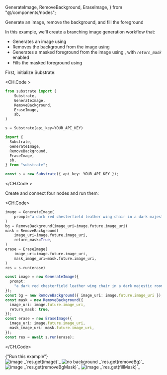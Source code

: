   GenerateImage,
  RemoveBackground,
  EraseImage,
} from "@/components/nodes";

<Callout emoji="֍">
  Generate an image, remove the background, and fill the foreground
</Callout>

In this example, we'll create a branching image generation workflow that:

- Generates an image using <GenerateImage/>
- Removes the background from the image using <RemoveBackground/>
- Generates a masked foreground from the image using <RemoveBackground/>, with _`return_mask`_ enabled
- Fills the masked foreground using <EraseImage/>

First, initialize Substrate:

<CH.Code >

```python Python
from substrate import (
    Substrate,
    GenerateImage,
    RemoveBackground,
    EraseImage,
    sb,
)

s = Substrate(api_key=YOUR_API_KEY)

```

```typescript TypeScript
import {
  Substrate,
  GenerateImage,
  RemoveBackground,
  EraseImage,
  sb,
} from "substrate";

const s = new Substrate({ api_key: YOUR_API_KEY });
```

</CH.Code >

Create and connect four nodes and run them:

<CH.Code>

```python Python
image = GenerateImage(
    prompt="a dark red chesterfield leather wing chair in a dark majestic room, pillars, celestial galaxy wallpaper",
)
bg = RemoveBackground(image_uri=image.future.image_uri)
mask = RemoveBackground(
    image_uri=image.future.image_uri,
    return_mask=True,
)
erase = EraseImage(
    image_uri=image.future.image_uri,
    mask_image_uri=mask.future.image_uri,
)
res = s.run(erase)
```

```typescript TypeScript
const image = new GenerateImage({
  prompt:
    "a dark red chesterfield leather wing chair in a dark majestic room, celestial galaxy wallpaper",
});
const bg = new RemoveBackground({ image_uri: image.future.image_uri });
const mask = new RemoveBackground({
  image_uri: image.future.image_uri,
  return_mask: true,
});
const erase = new EraseImage({
  image_uri: image.future.image_uri,
  mask_image_uri: mask.future.image_uri,
});
const res = await s.run(erase);
```

</CH.Code>

<Link
  href="https://explore.substrate.run/s/eNrNlFtv0zAUx7-KZfUxSIOu3dY3JsYugNq1Qkyg6ci1T1MTJ7ZO7HZdle8-OxQWxJAoAmlvORfbv_-5ZMsrq7Dmoy9brhUftWZ_cAJh8GKtr9DwrHXFyDlWSMLjZSlyjG5BeTy35Y5s6XxMEEwJKhihYnKJtUdaaDSKGRR-icTWuspjRGhiumK77FJ8jalaMrK2zJhEk0xhWC6MuNuwtTDGCYfEm4xDvbTBKLDBu-AhN3Yewxs-8hSwyboShgeA80_mbnwYHiVMsbQrPBWyyMmGSnVU6KQKAulkAPR6s1M4n76eXMB4Apdvej2AeMEi-EA4PO6DLQ8-3xzdLHmzJ9dL6A834zMnV_-BawDXi3B9EWarVC7C6K2gFHXxHWUv1FcQPpjJu0Vx-Ih6RqL-ZQT2gzwCdz-HcgbTBJnoYL8LTkC9nVwd3398_wfVv8125zpD_kQbM640ofR6hYnBb1xS60nIJNSSznUFqQbwuzWxDmofW9g-8-2FNrcKxmS8wAjUKVQsnpRY15bS5ngf5_u2-VH_J_r5PAE7vXyegJ1Z-RvAn9f1XwDGeUSVt9MYP3Wl098OdpvUNA9WSOZW"
  target="_blank"
  className="text-sm bg-white px-3 py-1 rounded border"
>
  <span>{"Run this example"}</span>
</Link>

<div className="grid grid-cols-1 lg:grid-cols-2 mt-4 w-full">
  <Card>
    <CardContent className="flex justify-center pt-1">
      <Image
        src="https://media.substrate.run/chesterfield.jpeg"
        width={300}
        height={300}
        alt="image"
      />
    </CardContent>
    <CardFooter className="w-full flex justify-center">
      _`res.get(image)`_
    </CardFooter>
  </Card>
  <Card>
    <CardContent className="flex justify-center pt-1">
      <Image
        src="https://media.substrate.run/chesterfield-no-bg.jpeg"
        width={300}
        height={300}
        alt="no background"
      />
    </CardContent>
    <CardFooter className="w-full flex justify-center">
      _`res.get(removeBg)`_
    </CardFooter>
  </Card>
  <Card>
    <CardContent className="flex justify-center pt-1">
      <Image
        src="https://media.substrate.run/chesterfield-mask.jpeg"
        width={300}
        height={300}
        alt="image"
      />
    </CardContent>
    <CardFooter className="w-full flex justify-center">
      _`res.get(removeBgMask)`_
    </CardFooter>
  </Card>
  <Card>
    <CardContent className="flex justify-center pt-1">
      <Image
        src="https://media.substrate.run/chesterfield-only-bg.jpeg"
        width={300}
        height={300}
        alt="image"
      />
    </CardContent>
    <CardFooter className="w-full flex justify-center">
      _`res.get(fillMask)`_
    </CardFooter>
  </Card>
</div>
